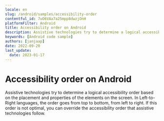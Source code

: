 ```yaml
---
locale: en
slug: /android/samples/accessibility-order
contentful_id: 7uO6VAa7a25mpp8dwzjOnH
platformFilter: Android
title: Accessibility order on Android
description: Assistive technologies try to determine a logical accessibility order based on the placement and properties of the elements on the screen.
keywords: [Android code sample]
authors: [janjaap]
date: 2022-09-20
last_update:
  date: 2023-01-17
---
```


# Accessibility order on Android

Assistive technologies try to determine a logical accessibility order based on the placement and properties of the elements on the screen. In Left-to-Right languages, the order goes from top to bottom, from left to right. If this order is not optimal, you can override the accessibility order that assistive technologies follow.

<CodeSample id="accessibility-order" locale="en" platform="android"/>
